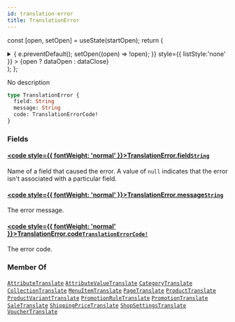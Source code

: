 ```yaml
---
id: translation-error
title: TranslationError
---
```






const [open, setOpen] = useState(startOpen);
return (
<details {...(open ? { open: true } : {})} className="details" style={{ border:'none', boxShadow:'none', background:'var(--ifm-background-color)' }}>
<summary
onClick={(e) => {
e.preventDefault();
setOpen((open) => !open);
}}
style={{ listStyle:'none' }} >
{open ? dataOpen : dataClose}
</summary>
{open && children}
</details>
);
};

No description

```graphql
type TranslationError {
  field: String
  message: String
  code: TranslationErrorCode!
}
```

### Fields

#### [<code style={{ fontWeight: 'normal' }}>TranslationError.<b>field</b></code>](#)<Bullet />[`String`](../../../api-reference/miscellaneous/scalars/string.mdx) <Badge class="badge badge--secondary" text="scalar"/> <Badge class="badge badge--secondary" text="miscellaneous"/>

Name of a field that caused the error. A value of `null` indicates that the error isn't associated with a particular field.

#### [<code style={{ fontWeight: 'normal' }}>TranslationError.<b>message</b></code>](#)<Bullet />[`String`](../../../api-reference/miscellaneous/scalars/string.mdx) <Badge class="badge badge--secondary" text="scalar"/> <Badge class="badge badge--secondary" text="miscellaneous"/>

The error message.

#### [<code style={{ fontWeight: 'normal' }}>TranslationError.<b>code</b></code>](#)<Bullet />[`TranslationErrorCode!`](../../../api-reference/miscellaneous/enums/translation-error-code.mdx) <Badge class="badge badge--secondary" text="non-null"/> <Badge class="badge badge--secondary" text="enum"/> <Badge class="badge badge--secondary" text="miscellaneous"/>

The error code.

### Member Of

[`AttributeTranslate`](../../../api-reference/attributes/objects/attribute-translate.mdx) <Badge class="badge badge--secondary" text="object"/><Bullet />[`AttributeValueTranslate`](../../../api-reference/attributes/objects/attribute-value-translate.mdx) <Badge class="badge badge--secondary" text="object"/><Bullet />[`CategoryTranslate`](../../../api-reference/products/objects/category-translate.mdx) <Badge class="badge badge--secondary" text="object"/><Bullet />[`CollectionTranslate`](../../../api-reference/products/objects/collection-translate.mdx) <Badge class="badge badge--secondary" text="object"/><Bullet />[`MenuItemTranslate`](../../../api-reference/menu/objects/menu-item-translate.mdx) <Badge class="badge badge--secondary" text="object"/><Bullet />[`PageTranslate`](../../../api-reference/pages/objects/page-translate.mdx) <Badge class="badge badge--secondary" text="object"/><Bullet />[`ProductTranslate`](../../../api-reference/products/objects/product-translate.mdx) <Badge class="badge badge--secondary" text="object"/><Bullet />[`ProductVariantTranslate`](../../../api-reference/products/objects/product-variant-translate.mdx) <Badge class="badge badge--secondary" text="object"/><Bullet />[`PromotionRuleTranslate`](../../../api-reference/discounts/objects/promotion-rule-translate.mdx) <Badge class="badge badge--secondary" text="object"/><Bullet />[`PromotionTranslate`](../../../api-reference/discounts/objects/promotion-translate.mdx) <Badge class="badge badge--secondary" text="object"/><Bullet />[`SaleTranslate`](../../../api-reference/discounts/objects/sale-translate.mdx) <Badge class="badge badge--secondary" text="object"/><Bullet />[`ShippingPriceTranslate`](../../../api-reference/shipping/objects/shipping-price-translate.mdx) <Badge class="badge badge--secondary" text="object"/><Bullet />[`ShopSettingsTranslate`](../../../api-reference/shop/objects/shop-settings-translate.mdx) <Badge class="badge badge--secondary" text="object"/><Bullet />[`VoucherTranslate`](../../../api-reference/discounts/objects/voucher-translate.mdx) <Badge class="badge badge--secondary" text="object"/>
